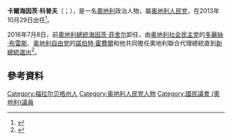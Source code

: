 {{多個問題|
{{Expand|time=2016-07-18T01:11:23+00:00}}
{{请求翻译|time=2016-07-18T01:11:23+00:00}}
}}
{{noteTA
|1=zh-hans:科普夫;zh-hant:科普夫;zh-tw:柯普夫;
|2=zh-hans:卡尔海因茨;zh-hant:卡爾海因茨;zh-tw:卡爾海因茲;
}}
{{Infobox Officeholder
|name	          = 卡爾海因茨·科普夫
|image            = Karlheinz_Kopf_2014.jpg
|native_name      = Karlheinz Kopf
|native_name_lang = de
|caption        = 
|office         = [[奧地利總統|奧地利聯合代理總統]]
|chancellor     = [[克里斯蒂安·科安|克里斯蒂安·科安]]
|term_start     = 2016年7月8日
|term_end = 2017年1月27日
|predecessor = [[海因茨·菲舍尔|海因茨·菲舍尔]]
|successor    = [[亞歷山大·范德貝倫|亞歷山大·范德貝倫]]
|alongside      = [[多麗絲·布雷斯|多麗絲·布雷斯]]及[[諾伯特·霍費爾|諾伯特·霍費爾]]
|office1        = {{le|奧地利國民議會議長|List of Presidents of the National Council of Austria|奧地利國民議會第二議長}}
|term_start1    = 2013年10月29日
|term_end1      = 
|predecessor1   = {{le|弗里茨·諾伊格鮑爾|Fritz Neugebauer}}
|successor1     =
|birth_date     = {{birth date and age|1957|6|27|df=y}}
|birth_place    = {{AUT}}[[霍恩埃姆斯|霍恩埃姆斯]]
|death_date     = 
|death_place    = 
|party          = [[奥地利人民党|人民党]]
|Occupation     = 公務員
|spouse         = 
|children       = 
|alma_mater     = 
|religion       = 
|signature      = 
|website        = {{url|parlament.gv.at/ENGL/WWER/NR/Kopf/index.shtml|議會網站}}
}}

'''卡爾海因茨·科普夫'''（{{lang-de|Karlheinz Kopf}}；{{bd|1957年|6月27日|}}），是一名[[奧地利|奧地利]]政治人物，屬[[奥地利人民党|奥地利人民党]]，在2013年10月29日出任{{le|奧地利國民議會議長|List of Presidents of the National Council of Austria|奧地利國民議會第二議長}}<ref>{{Cite web |url=http://www.oe24.at/oesterreich/politik/Karlheinz-Kopf-soll-2-NR-Praesident-werden/120072194 |title=Karlheinz Kopf soll 2. NR-Präsident werden |access-date=2016-07-18 |archive-date=2013-11-28 |archive-url=https://web.archive.org/web/20131128045206/http://www.oe24.at/oesterreich/politik/Karlheinz-Kopf-soll-2-NR-Praesident-werden/120072194 |dead-url=no }}</ref>。

2016年7月8日，前[[奧地利總統|奧地利總統]][[海因茨·菲舍尔|海因茨·菲舍尔]]卸任，由[[奥地利社会民主党|奥地利社会民主党]]的[[多麗絲·布雷斯|多麗絲·布雷斯]]、[[奥地利自由党|奥地利自由党]]的[[諾伯特·霍費爾|諾伯特·霍費爾]]和他共同擔任奧地利聯合代理總統直到[[2016年奧地利總統選舉|新總統選出]]<ref>{{cite news|last1=Tasch|first1=Barbara|title=An Austrian court just overturned the presidential election narrowly lost by a far-right candidate|url=http://uk.businessinsider.com/austrian-court-just-overturns-presidential-election-narrowly-lost-by-a-far-right-candidate-2016-7|accessdate=1 July 2016|work=International Business Times|date=1 July 2016|archive-date=2016-07-04|archive-url=https://web.archive.org/web/20160704061255/http://uk.businessinsider.com/austrian-court-just-overturns-presidential-election-narrowly-lost-by-a-far-right-candidate-2016-7|dead-url=no}}</ref>。

==參考資料==
{{reflist}}

{{s-start}}
{{s-off}}
{{s-bef|before=[[海因茨·菲舍尔|海因茨·菲舍尔]]|as=總統}}
{{s-ttl|title=[[奧地利總統|奧地利聯合代理總統]]|years=2016年－2017年|alongside=[[多麗絲·布雷斯|多麗絲·布雷斯]]及[[諾伯特·霍費爾|諾伯特·霍費爾]]}}
{{s-aft|after=[[亞歷山大·范德貝倫|亞歷山大·范德貝倫]]|as=總統}}
{{s-end}}

{{Authority control}}
{{DEFAULTSORT:Kopf, Karlheinz}}

[[Category:福拉尔贝格州人|Category:福拉尔贝格州人]]
[[Category:奥地利人民党人物|Category:奥地利人民党人物]]
[[Category:國民議會_(奧地利)議員|Category:國民議會 (奧地利)議員]]